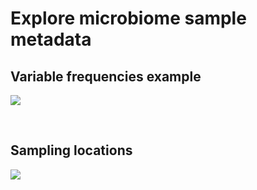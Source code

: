 # Explore microbiome sample metadata


## Variable frequencies example

![](images/PRJNA477349_variable_freq.svg)

<br>

## Sampling locations

![](images/sample_gps.png)

<br>



